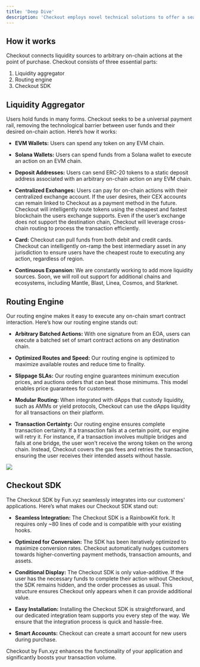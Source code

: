 ```yaml
---
title: 'Deep Dive'
description: 'Checkout employs novel technical solutions to offer a seamless user experience.'
---
```


## How it works

Checkout connects liquidity sources to arbitrary on-chain actions at the point of purchase. Checkout consists of three essential parts:

1. Liquidity aggregator
2. Routing engine
3. Checkout SDK

## Liquidity Aggregator
Users hold funds in many forms. Checkout seeks to be a universal payment rail, removing the technological barrier between user funds and their desired on-chain action. Here’s how it works:

- **EVM Wallets:** Users can spend any token on any EVM chain.

- **Solana Wallets:** Users can spend funds from a Solana wallet to execute an action on an EVM chain.

- **Deposit Addresses:** Users can send ERC-20 tokens to a static deposit address associated with an arbitrary on-chain action on any EVM chain.

- **Centralized Exchanges:** Users can pay for on-chain actions with their centralized exchange account. If the user desires, their CEX accounts can remain linked to Checkout as a payment method in the future. Checkout will intelligently route tokens using the cheapest and fastest blockchain the users exchange supports. Even if the user’s exchange does not support the destination chain, Checkout will leverage cross-chain routing to process the transaction efficiently.

- **Card:** Checkout can pull funds from both debit and credit cards. Checkout can intelligently on-ramp the best intermediary asset in any jurisdiction to ensure users have the cheapest route to executing any action, regardless of region.

- **Continuous Expansion:** We are constantly working to add more liquidity sources. Soon, we will roll out support for additional chains and ecosystems, including Mantle, Blast, Linea, Cosmos, and Starknet.






## Routing Engine
Our routing engine makes it easy to execute any on-chain smart contract interaction. Here’s how our routing engine stands out:

- **Arbitrary Batched Actions:** With one signature from an EOA, users can execute a batched set of smart contract actions on any destination chain.

- **Optimized Routes and Speed:** Our routing engine is optimized to maximize available routes and reduce time to finality.

- **Slippage SLAs:** Our routing engine guarantees minimum execution prices, and auctions orders that can beat those minimums. This model enables price guarantees for customers.

- **Modular Routing:** When integrated with dApps that custody liquidity, such as AMMs or yield protocols, Checkout can use the dApps liquidity for all transactions on their platform.

- **Transaction Certainty:** Our routing engine ensures complete transaction certainty. If a transaction fails at a certain point, our engine will retry it. For instance, if a transaction involves multiple bridges and fails at one bridge, the user won't receive the wrong token on the wrong chain. Instead, Checkout covers the gas fees and retries the transaction, ensuring the user receives their intended assets without hassle.




<img src="/images/flow.png"></img>



## Checkout SDK
The Checkout SDK by Fun.xyz seamlessly integrates into our customers' applications. Here’s what makes our Checkout SDK stand out:

- **Seamless Integration:** The Checkout SDK is a RainbowKit fork. It requires only ~80 lines of code and is compatible with your existing hooks.

- **Optimized for Conversion:** The SDK has been iteratively optimized to maximize conversion rates. Checkout automatically nudges customers towards higher-converting payment methods, transaction amounts, and assets.

- **Conditional Display:** The Checkout SDK is only value-additive. If the user has the necessary funds to complete their action without Checkout, the SDK remains hidden, and the order processes as usual. This structure ensures Checkout only appears when it can provide additional value.

- **Easy Installation:** Installing the Checkout SDK is straightforward, and our dedicated integration team supports you every step of the way. We ensure that the integration process is quick and hassle-free.

- **Smart Accounts:** Checkout can create a smart account for new users during purchase.

Checkout by Fun.xyz enhances the functionality of your application and significantly boosts your transaction volume.

